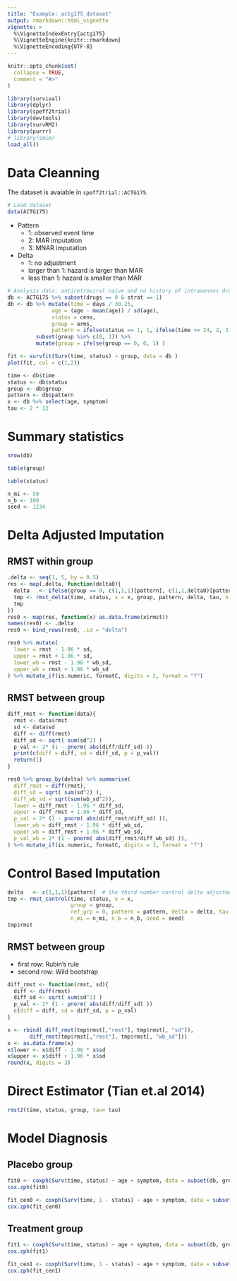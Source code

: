 ```yaml
---
title: "Example: actg175 dataset"
output: rmarkdown::html_vignette
vignette: >
  %\VignetteIndexEntry{actg175}
  %\VignetteEngine{knitr::rmarkdown}
  %\VignetteEncoding{UTF-8}
---
```


```r
knitr::opts_chunk$set(
  collapse = TRUE,
  comment = "#>"
)
```

```r
library(survival)
library(dplyr)
library(speff2trial)
library(devtools)
library(survRM2)
library(purrr)
# library(smim)
load_all()
```

# Data Cleanning 

The dataset is avaiable in `speff2trial::ACTG175`. 

  
```r
# Load dataset
data(ACTG175)
```

* Pattern
  + 1: observed event time
  + 2: MAR imputation
  + 3: MNAR imputation 

* Delta
  + 1: no adjustment 
  + larger than 1: hazard is larger than MAR
  + less than 1: hazard is smaller than MAR

```r
# Analysis data: antiretroviral naive and no history of intravenous drug use
db <- ACTG175 %>% subset(drugs == 0 & strat == 1) 
db <- db %>% mutate(time = days / 30.25, 
              age = (age - mean(age)) / sd(age), 
              status = cens, 
              group = arms, 
              pattern = ifelse(status == 1, 1, ifelse(time >= 24, 2, 3))) %>% 
         subset(group %in% c(0, 1)) %>% 
         mutate(group = ifelse(group == 0, 0, 1) )
```

```r
fit <- survfit(Surv(time, status) ~ group, data = db )
plot(fit, col = c(1,2))
```

```r
time <- db$time
status <- db$status
group <- db$group
pattern <- db$pattern
x <- db %>% select(age, symptom)
tau <- 2 * 12
```


# Summary statistics

```r
nrow(db)
```

```r
table(group)
```
```r
table(status)
```
```r
n_mi <- 50
n_b <- 100
seed <- 1234
```

# Delta Adjusted Imputation 

## RMST within group
```r
.delta <- seq(1, 5, by = 0.5) 
res <- map(.delta, function(delta0){
  delta   <- ifelse(group == 0, c(1,1,1)[pattern], c(1,1,delta0)[pattern])  # the third number control delta adjustment for MNAR 
  tmp <- rmst_delta(time, status, x = x, group, pattern, delta, tau, n_mi = n_mi, n_b = n_b, seed = seed)
  tmp
})
res0 <- map(res, function(x) as.data.frame(x$rmst)) 
names(res0) <- .delta
res0 <- bind_rows(res0, .id = "delta")
```

```r
res0 %>% mutate(
  lower = rmst - 1.96 * sd, 
  upper = rmst + 1.96 * sd,
  lower_wb = rmst - 1.96 * wb_sd,
  upper_wb = rmst + 1.96 * wb_sd
) %>% mutate_if(is.numeric, formatC, digits = 2, format = "f")
```

## RMST between group
```r
diff_rmst <- function(data){
  rmst <- data$rmst
  sd <- data$sd
  diff <- diff(rmst)
  diff_sd <- sqrt( sum(sd^2) )
  p_val <- 2* (1 - pnorm( abs(diff/diff_sd) ))
  print(c(diff = diff, sd = diff_sd, p = p_val))
  return(1)
}

res0 %>% group_by(delta) %>% summarise(
  diff_rmst = diff(rmst), 
  diff_sd = sqrt( sum(sd^2) ), 
  diff_wb_sd = sqrt(sum(wb_sd^2)),
  lower = diff_rmst - 1.96 * diff_sd,
  upper = diff_rmst + 1.96 * diff_sd,
  p_val = 2* (1 - pnorm( abs(diff_rmst/diff_sd) )),
  lower_wb = diff_rmst - 1.96 * diff_wb_sd, 
  upper_wb = diff_rmst + 1.96 * diff_wb_sd,
  p_val_wb = 2* (1 - pnorm( abs(diff_rmst/diff_wb_sd) )),
) %>% mutate_if(is.numeric, formatC, digits = 3, format = "f")
```

# Control Based Imputation

```r
delta   <- c(1,1,1)[pattern]  # the third number control delta adjustment for MNAR 
tmp <- rmst_control(time, status, x = x, 
                    group = group, 
                    ref_grp = 0, pattern = pattern, delta = delta, tau = tau, 
                    n_mi = n_mi, n_b = n_b, seed = seed)
tmp$rmst
```

## RMST between group

* first row: Rubin's rule
* second row: Wild bootstrap

```r
diff_rmst <- function(rmst, sd){
  diff <- diff(rmst)
  diff_sd <- sqrt( sum(sd^2) )
  p_val <- 2* (1 - pnorm( abs(diff/diff_sd) ))
  c(diff = diff, sd = diff_sd, p = p_val)
}

x <- rbind( diff_rmst(tmp$rmst[,"rmst"], tmp$rmst[, "sd"]), 
       diff_rmst(tmp$rmst[,"rmst"], tmp$rmst[, "wb_sd"]))
x <- as.data.frame(x)
x$lower <- x$diff - 1.96 * x$sd
x$upper <- x$diff + 1.96 * x$sd
round(x, digits = 3)
```

# Direct Estimator (Tian et.al 2014)
```r
rmst2(time, status, group, tau= tau)
```
# Model Diagnosis 

## Placebo group
```r
fit0 <- coxph(Surv(time, status) ~ age + symptom, data = subset(db, group == 0))
cox.zph(fit0)
```

```r
fit_cen0 <- coxph(Surv(time, 1 - status) ~ age + symptom, data = subset(db, group == 0))
cox.zph(fit_cen0)
```

## Treatment group
```r
fit1 <- coxph(Surv(time, status) ~ age + symptom, data = subset(db, group == 1))
cox.zph(fit1)
```

```r
fit_cen1 <- coxph(Surv(time, 1 - status) ~ age + symptom, data = subset(db, group == 1))
cox.zph(fit_cen1)
```

